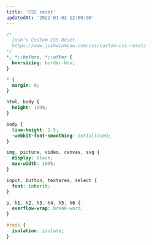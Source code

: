 ```yaml
---
title: 'CSS reset'
updatedAt: '2022-01-03 12:00:00'
---
```


```css
/*
  Josh's Custom CSS Reset
  https://www.joshwcomeau.com/css/custom-css-reset/
*/
*, *::before, *::after {
  box-sizing: border-box;
}

* {
  margin: 0;
}

html, body {
  height: 100%;
}

body {
  line-height: 1.5;
  -webkit-font-smoothing: antialiased;
}

img, picture, video, canvas, svg {
  display: block;
  max-width: 100%;
}

input, button, textarea, select {
  font: inherit;
}

p, h1, h2, h3, h4, h5, h6 {
  overflow-wrap: break-word;
}

#root {
  isolation: isolate;
}
```
